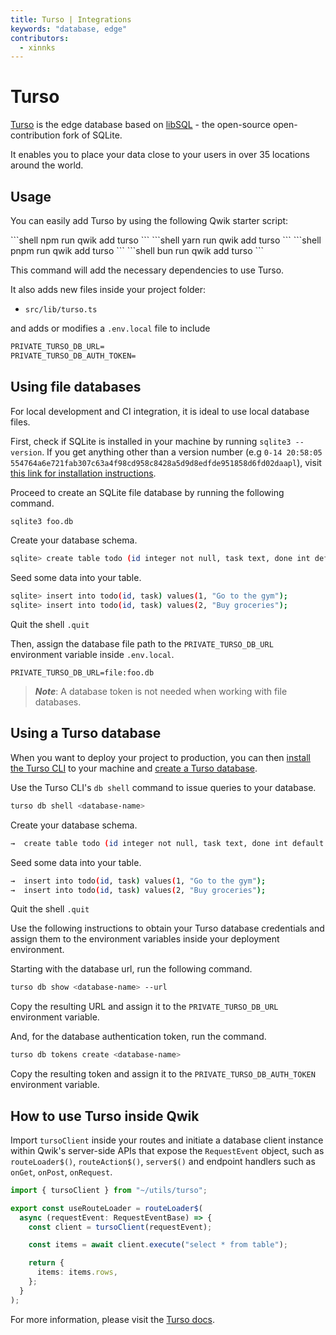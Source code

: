 ```yaml
---
title: Turso | Integrations
keywords: "database, edge"
contributors:
  - xinnks
---
```



# Turso

[Turso] is the edge database based on [libSQL] - the open-source
open-contribution fork of SQLite.

It enables you to place your data close to your users in over 35 locations
around the world.

## Usage

You can easily add Turso by using the following Qwik starter script:

<PackageManagerTabs>
  <span q:slot="npm">
```shell
npm run qwik add turso
```
  </span>
  <span q:slot="yarn">
```shell
yarn run qwik add turso
```
  </span>
  <span q:slot="pnpm">
```shell
pnpm run qwik add turso
```
  </span>
  <span q:slot="bun">
```shell
bun run qwik add turso
```
  </span>
</PackageManagerTabs>

This command will add the necessary dependencies to use Turso.

It also adds new files inside your project folder:

- `src/lib/turso.ts`

and adds or modifies a `.env.local` file to include

```txt title=".env.local"
PRIVATE_TURSO_DB_URL=
PRIVATE_TURSO_DB_AUTH_TOKEN=
```

## Using file databases

For local development and CI integration, it is ideal to use local database files.

First, check if SQLite is installed in your machine by running `sqlite3
--version`. If you get anything other than a version number (e.g `0-14 20:58:05
554764a6e721fab307c63a4f98cd958c8428a5d9d8edfde951858d6fd02daapl`), visit [this
link for installation instructions].

Proceed to create an SQLite file database by running the following command.

```sh
sqlite3 foo.db
```

Create your database schema.

```sh
sqlite> create table todo (id integer not null, task text, done int default 0);
```

Seed some data into your table.

```sh
sqlite> insert into todo(id, task) values(1, "Go to the gym");
sqlite> insert into todo(id, task) values(2, "Buy groceries");
```

Quit the shell `.quit`

Then, assign the database file path to the `PRIVATE_TURSO_DB_URL` environment variable
inside `.env.local`.

```
PRIVATE_TURSO_DB_URL=file:foo.db
```

> ***Note***: A database token is not needed when working with file databases.

## Using a Turso database

When you want to deploy your project to production, you can then [install the
Turso CLI] to your machine and [create a Turso database].

Use the Turso CLI's `db shell` command to issue queries to your database.

```sh
turso db shell <database-name>
```

Create your database schema.

```sh
→  create table todo (id integer not null, task text, done int default 0);
```

Seed some data into your table.

```sh
→  insert into todo(id, task) values(1, "Go to the gym");
→  insert into todo(id, task) values(2, "Buy groceries");
```

Quit the shell `.quit`

Use the following instructions to obtain your Turso database credentials and
assign them to the environment variables inside your deployment environment.

Starting with the database url, run the following command.

```sh
turso db show <database-name> --url
```

Copy the resulting URL and assign it to the `PRIVATE_TURSO_DB_URL` environment variable.

And, for the database authentication token, run the command.

```sh
turso db tokens create <database-name>
```

Copy the resulting token and assign it to the `PRIVATE_TURSO_DB_AUTH_TOKEN` environment
variable.

## How to use Turso inside Qwik

Import `tursoClient` inside your routes and initiate a database client instance
within Qwik's server-side APIs that expose the `RequestEvent` object, such as
`routeLoader$()`, `routeAction$()`, `server$()` and endpoint handlers such as
`onGet`, `onPost`, `onRequest`.

```ts
import { tursoClient } from "~/utils/turso";

export const useRouteLoader = routeLoader$(
  async (requestEvent: RequestEventBase) => {
    const client = tursoClient(requestEvent);

    const items = await client.execute("select * from table");

    return {
      items: items.rows,
    };
  }
);
```

For more information, please visit the [Turso docs].

[Turso]: https://turso.tech
[libSQL]: https://libsql.org
[this link for installation instructions]: https://sqlite.org/download.html
[install the Turso CLI]:
    https://docs.turso.tech/reference/turso-cli#installation
[create a Turso database]:
    https://docs.turso.tech/reference/turso-cli#create-a-logical-database
[Turso docs]: https://docs.turso.tech
